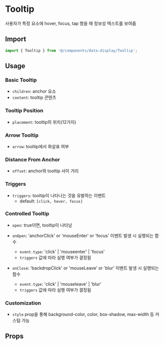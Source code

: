 
<Meta of={TooltipStories} />

# Tooltip

사용자가 특정 요소에 hover, focus, tap 했을 때 정보성 텍스트를 보여줌

## Import

```js
import { Tooltip } from '@/components/data-display/Tooltip';
```

## Usage

### Basic Tooltip

- `children`: anchor 요소
- `content`: tooltip 콘텐츠

<Canvas of={TooltipStories.BasicTooltip} />

### Tooltip Position

- `placement`: tooltip의 위치(12가지)

<Canvas of={TooltipStories.TooltipPosition} />

### Arrow Tooltip

- `arrow`: tooltip에서 화살표 여부

<Canvas of={TooltipStories.ArrowTooltip} />

### Distance From Anchor

- `offset`: anchor와 tooltip 사이 거리

<Canvas of={TooltipStories.DistanceFromAnchor} />

### Triggers

- `triggers`: tooltip이 나타나는 것을 유발하는 이벤트
  - default: `[click, hover, focus]`

<Canvas of={TooltipStories.Triggers} />

### Controlled Tooltip

- `open`: true이면, tooltip이 나타남
- `onOpen`: 'anchorClick' or 'mouseEnter' or 'focus' 이벤트 발생 시 실행되는 함수

  - `event.type`: 'click' | 'mouseenter' | 'focus'
  - `triggers` 값에 따라 실행 여부가 결정됨

- `onClose`: 'backdropClick' or 'mouseLeave' or 'blur' 이벤트 발생 시 실행되는 함수

  - `event.type`: 'click' | 'mouseleave' | 'blur'
  - `triggers` 값에 따라 실행 여부가 결정됨

<Canvas of={TooltipStories.ControlledTooltip} />

### Customization

- `style` prop을 통해 background-color, color, box-shadow, max-width 등 커스텀 가능

<Canvas of={TooltipStories.Customization} />

## Props

<ArgTypes of={TooltipStories} sort="alpha" />
